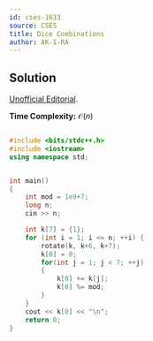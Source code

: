 ```yaml
---
id: cses-1633
source: CSES
title: Dice Combinations
author: AK-I-RA
---
```


## Solution

[Unofficial Editorial](https://codeforces.com/blog/entry/70018).

**Time Complexity:** $\mathcal{O}(n)$


```cpp

#include <bits/stdc++.h>
#include <iostream>
using namespace std;


int main()
{
    int mod = 1e9+7;
    long n;
    cin >> n;

    int k[7] = {1};
    for (int i = 1; i <= n; ++i) {
    	rotate(k, k+6, k+7);
    	k[0] = 0;
    	for(int j = 1; j < 7; ++j)
    	{
            k[0] += k[j];
            k[0] %= mod;
    	}
    }
    cout << k[0] << "\n";
    return 0;
}
``` 

